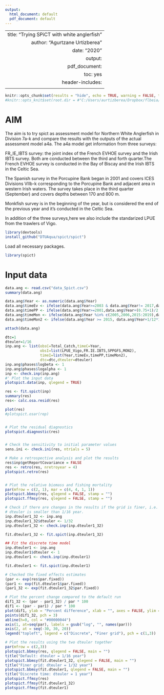 ```yaml
---
output:
  html_document: default
  pdf_document: default
---
```

---
 title: "Trying SPiCT with white anglerfish"
 author: "Agurtzane Urtizberea"
 date: "2020"
output:
 pdf_document:
   toc: yes
header-includes:
  \usepackage{fancyhdr}
---
\addtolength{\headheight}{1.0cm} 
\pagestyle{fancyplain}

\renewcommand{\headrulewidth}{0pt} 


```r
knitr::opts_chunk$set(results = "hide", echo = TRUE, warning = FALSE, tidy = TRUE)
#knitr::opts_knit$set(root.dir = #"C:/Users/aurtizberea/Dropbox/flbeia/course/Tutorials/Conditioning/ConditioningOne")
```


# AIM 

The aim is to try spict as assessment model for Northern White Anglerfish in Division 7a-k and compare the results with the outputs of the actual assessment model a4a.
The a4a model get information from three surveys:

 FR_IE_IBTS survey: the joint index of the French EVHOE survey and the Irish IBTS survey. Both are conducted between the third and forth quarter.The French EVHOE survey is conducted in the Bay of Biscay and the Irish IBTS in the Celtic Sea.

 The Spanish survey in the Porcupine Bank began in 2001 and covers ICES Divisions VIIb-k corresponding to the Porcupine Bank and adjacent area in western Irish waters. The survey takes place in the third quarter (September) and covers depths between 170 and 800 m. 

 Monkfish survey is in the beginning of the year, but is considered the end of the previous year and it's conducted in the Celtic Sea.

In addition of the three surveys,here we also include the standarized LPUE from the trawlers of Vigo.

```r
library(devtools)
install_github("DTUAqua/spict/spict") 


```

Load all necessary packages.
```r
library(spict)
```


# Input data

```r

data.ang <- read.csv("data_Spict.csv")
summary(data.ang)

data.ang$Year <- as.numeric(data.ang$Year)
data.ang$timeEv <- ifelse(data.ang$Year>=2003 & data.ang$Year!= 2017,data.ang$Year+(0.75+1)/2,NA)
data.ang$timePP <- ifelse(data.ang$Year>=2001,data.ang$Year+(0.75+1)/2,NA)
data.ang$timeMon <- ifelse(data.ang$Year %in% c(2005,2006,2015:2019),data.ang$Year+1/12*11.5,NA)
data.ang$timeMon2 <- ifelse(data.ang$Year >= 2015, data.ang$Year+1/12*11.5,NA)

attach(data.ang)


```

```r

dtc=1
dteuler=1/16
inp.ang <- list(obsC=Total_Catch,timeC=Year,
                obsI=list(LPUE_Vigo,FR.IE.IBTS,SPPGFS,MON2),
                timeI=list(Year,timeEv,timePP,timeMon2),
                dtc=dtc,dteuler=dteuler)
inp.ang$phases$logbeta <- 1
inp.ang$phases$logalpha <- 1
inp <- check.inp(inp.ang)
#' Plot the input data
plotspict.data(inp, qlegend = TRUE)

res <- fit.spict(inp)
summary(res)
res<- calc.osa.resid(res)

plot(res)
#plotspict.osar(rep)


# Plot the residual diagnostics
plotspict.diagnostic(res)


# Check the sensitivity to initial parameter values
sens.ini <- check.ini(res, ntrials = 5)

# Make a retrospective analysis and plot the results
res$inp$getReportCovariance = FALSE
res <- retro(res, nretroyear = 4)
plotspict.retro(res)


# Plot the relative biomass and fishing mortality
par(mfrow = c(2, 1), mar = c(4, 4, 1, 1))
plotspict.bbmsy(res, qlegend = FALSE, stamp = "")
plotspict.ffmsy(res, qlegend = FALSE, stamp = "")

# Check if there are changes in the results if the grid is finer, i.e.
# dteuler is smaller than 1/16 year.
inp.dteuler1_32 <- inp.ang
inp.dteuler1_32$dteuler <- 1/32
inp.dteuler1_32 <- check.inp(inp.dteuler1_32)

fit.dteuler1_32 <- fit.spict(inp.dteuler1_32)

## Fit the discrete time model
inp.dteuler1 <- inp.ang
inp.dteuler1$dteuler <- 1
inp.dteuler1 <- check.inp(inp.dteuler1)

fit.dteuler1 <- fit.spict(inp.dteuler1)

# Checked the fixed effects estimates
(par <- exp(res$par.fixed))
(par1 <- exp(fit.dteuler1$par.fixed))
(par1_32 <- exp(fit.dteuler1_32$par.fixed))

# Plot the percent change compared to the default run
dif1_32 <- (par - par1_32) / par * 100
dif1 <- (par - par1) / par * 100
plot(dif1, ylab = "Percent difference", xlab = "", axes = FALSE, ylim = c(-40,40))
points(dif1_32, pch = 3)
abline(h=0, col = "#00000044")
axis(1, at=seq(par), labels = gsub("log", "", names(par)))
axis(2, at = seq(-30, 30, 20))
legend("topleft", legend = c("Discrete", "Finer grid"), pch = c(1,3))

# Plot the results using the two dteuler together
par(mfrow = c(2,3))
plotspict.bbmsy(res, qlegend = FALSE, main = "")
title("Default: dteuler = 1/16 year")
plotspict.bbmsy(fit.dteuler1_32, qlegend = FALSE, main = "")
title("Finer grid: dteuler = 1/32 year")
plotspict.bbmsy(fit.dteuler1, qlegend = FALSE, main = "")
title("Discrete time: dteuler = 1 year")
plotspict.ffmsy(res)
plotspict.ffmsy(fit.dteuler1_32)
plotspict.ffmsy(fit.dteuler1)


```
